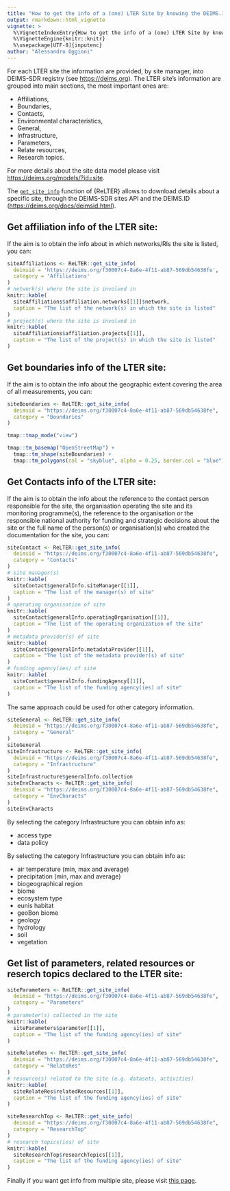 ```yaml
---
title: "How to get the info of a (one) LTER Site by knowing the DEIMS.ID"
output: rmarkdown::html_vignette
vignette: >
  %\VignetteIndexEntry{How to get the info of a (one) LTER Site by knowing the DEIMS.ID}
  %\VignetteEngine{knitr::knitr}
  %\usepackage[UTF-8]{inputenc}
author: "Alessandro Oggioni"
---
```


For each LTER site the information are provided, by site manager, into DEIMS-SDR registry (see <https://deims.org>). The LTER site's information are grouped into main sections, the most important ones are:

* Affiliations,
* Boundaries,
* Contacts,
* Environmental characteristics,
* General,
* Infrastructure,
* Parameters,
* Relate resources,
* Research topics.

For more details about the site data model please visit <https://deims.org/models/?id=site>.

The [`get_site_info`](https://oggioniale.github.io/ReLTER/reference/get_site_info.html) function of {ReLTER} allows to download details about a specific site, through the DEIMS-SDR sites API and the DEIMS.ID (<https://deims.org/docs/deimsid.html>).

## Get affiliation info of the LTER site:

If the aim is to obtain the info about in which networks/RIs the site is listed, you can: 

```r
siteAffiliations <- ReLTER::get_site_info(
  deimsid = 'https://deims.org/f30007c4-8a6e-4f11-ab87-569db54638fe',
  category = 'Affiliations'
)
# network(s) where the site is involved in
knitr::kable(
  siteAffiliations$affiliation.networks[[1]]$network,
  caption = "The list of the network(s) in which the site is listed"
)
# project(s) where the site is involved in
knitr::kable(
  siteAffiliations$affiliation.projects[[1]],
  caption = "The list of the project(s) in which the site is listed"
)
```

## Get boundaries info of the LTER site:

If the aim is to obtain the info about the geographic extent covering the area of all measurements, you can: 

```r
siteBoundaries <- ReLTER::get_site_info(
  deimsid = "https://deims.org/f30007c4-8a6e-4f11-ab87-569db54638fe",
  category = "Boundaries"
)

tmap::tmap_mode("view")

tmap::tm_basemap("OpenStreetMap") +
  tmap::tm_shape(siteBoundaries) +
  tmap::tm_polygons(col = "skyblue", alpha = 0.25, border.col = "blue")
```

## Get Contacts info of the LTER site:

If the aim is to obtain the info about the reference to the contact person responsible for the site, the organisation operating the site and its monitoring programme(s), the reference to the organisation or the responsible national authority for funding and strategic decisions about the site or the full name of the person(s) or organisation(s) who created the documentation for the site, you can: 

```r
siteContact <- ReLTER::get_site_info(
  deimsid = "https://deims.org/f30007c4-8a6e-4f11-ab87-569db54638fe",
  category = "Contacts"
)
# site manager(s)
knitr::kable(
  siteContact$generalInfo.siteManager[[1]],
  caption = "The list of the manager(s) of site"
)
# operating organisation of site
knitr::kable(
  siteContact$generalInfo.operatingOrganisation[[1]],
  caption = "The list of the operating organization of the site"
)
# metadata provider(s) of site
knitr::kable(
  siteContact$generalInfo.metadataProvider[[1]],
  caption = "The list of the metadata provider(s) of site"
)
# funding agency(ies) of site
knitr::kable(
  siteContact$generalInfo.fundingAgency[[1]],
  caption = "The list of the funding agency(ies) of site"
)
```

The same approach could be used for other category information.

```r
siteGeneral <- ReLTER::get_site_info(
  deimsid = "https://deims.org/f30007c4-8a6e-4f11-ab87-569db54638fe",
  category = "General"
)
siteGeneral
siteInfrastructure <- ReLTER::get_site_info(
  deimsid = "https://deims.org/f30007c4-8a6e-4f11-ab87-569db54638fe",
  category = "Infrastructure"
)
siteInfrastructure$generalInfo.collection
siteEnvCharacts <- ReLTER::get_site_info(
  deimsid = "https://deims.org/f30007c4-8a6e-4f11-ab87-569db54638fe",
  category = "EnvCharacts"
)
siteEnvCharacts
```

By selecting the category Infrastructure you can obtain info as:

* access type
* data policy

By selecting the category Infrastructure you can obtain info as:

* air temperature (min, max and average)
* precipitation (min, max and average)
* biogeographical region
* biome
* ecosystem type
* eunis habitat
* geoBon biome
* geology
* hydrology
* soil
* vegetation

## Get list of parameters, related resources or reserch topics declared to the LTER site:

```r
siteParameters <- ReLTER::get_site_info(
  deimsid = "https://deims.org/f30007c4-8a6e-4f11-ab87-569db54638fe",
  category = "Parameters"
)
# parameter(s) collected in the site
knitr::kable(
  siteParameters$parameter[[1]],
  caption = "The list of the funding agency(ies) of site"
)

siteRelateRes <- ReLTER::get_site_info(
  deimsid = "https://deims.org/f30007c4-8a6e-4f11-ab87-569db54638fe",
  category = "RelateRes"
)
# resource(s) related to the site (e.g. datasets, activities)
knitr::kable(
  siteRelateRes$relatedResources[[1]],
  caption = "The list of the funding agency(ies) of site"
)

siteResearchTop <- ReLTER::get_site_info(
  deimsid = "https://deims.org/f30007c4-8a6e-4f11-ab87-569db54638fe",
  category = "ResearchTop"
)
# research topics(ies) of site
knitr::kable(
  siteResearchTop$researchTopics[[1]],
  caption = "The list of the funding agency(ies) of site"
)
```

Finally if you want get info from multiple site, please visit [this page](./sites_information.html).
